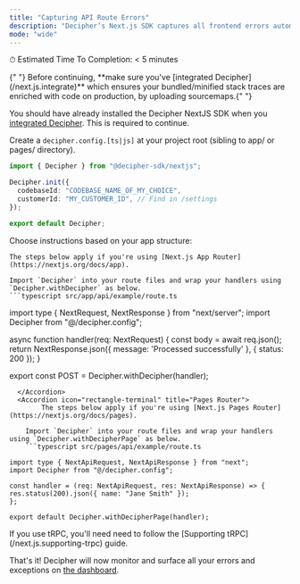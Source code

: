 ```yaml
---
title: "Capturing API Route Errors"
description: "Decipher’s Next.js SDK captures all frontend errors automatically, and can additionally enable automatic capture of backend Route errors including helpful details like logs and raw payload data. Follow the steps below."
mode: "wide"
---
```


<Check> ⏱ Estimated Time To Completion: < 5 minutes </Check>

<Note>
  {" "}
  Before continuing, **make sure you've [integrated Decipher](/next.js.integrate)**
  which ensures your bundled/minified stack traces are enriched with code on production,
  by uploading sourcemaps.{" "}
</Note>

<Steps>

<Step title="Initialize Decipher on the backend">

You should have already installed the Decipher NextJS SDK when you [integrated Decipher](/next.js.integrate). This is required to continue.

Create a `decipher.config.[ts|js]` at your project root (sibling to app/ or pages/ directory).

```typescript src/decipher.config.ts
import { Decipher } from "@decipher-sdk/nextjs";

Decipher.init({
  codebaseId: "CODEBASE_NAME_OF_MY_CHOICE",
  customerId: "MY_CUSTOMER_ID", // Find in /settings
});

export default Decipher;
```

</Step>
<Step title="Update your API routes">

Choose instructions based on your app structure:

<AccordionGroup>
  <Accordion icon="rectangle-terminal" title="App Router" defaultOpen={true}>

    The steps below apply if you're using [Next.js App Router](https://nextjs.org/docs/app).

    Import `Decipher` into your route files and wrap your handlers using `Decipher.withDecipher` as below.
    ```typescript src/app/api/example/route.ts

import type { NextRequest, NextResponse } from "next/server";
import Decipher from "@/decipher.config";

async function handler(req: NextRequest) {
const body = await req.json();
return NextResponse.json({ message: 'Processed successfully' },
{ status: 200 });
}

export const POST = Decipher.withDecipher(handler);
```
  </Accordion>
  <Accordion icon="rectangle-terminal" title="Pages Router">
        The steps below apply if you're using [Next.js Pages Router](https://nextjs.org/docs/pages).

    Import `Decipher` into your route files and wrap your handlers using `Decipher.withDecipherPage` as below.
    ```typescript src/pages/api/example/route.ts

import type { NextApiRequest, NextApiResponse } from "next";
import Decipher from "@/decipher.config";

const handler = (req: NextApiRequest, res: NextApiResponse) => {
res.status(200).json({ name: "Jane Smith" });
};

export default Decipher.withDecipherPage(handler);
```
  </Accordion>
</AccordionGroup>
</Step>
</Steps>
If you use tRPC, you'll need need to follow the [Supporting tRPC](/next.js.supporting-trpc) guide.

That's it! Decipher will now monitor and surface all your errors and exceptions on [the dashboard](https://www.app.getdecipher.com).

